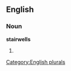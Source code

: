 
==English==

===Noun===
'''stairwells'''

# {{plural of|[[stairwell]]}}

[[Category:English plurals]]